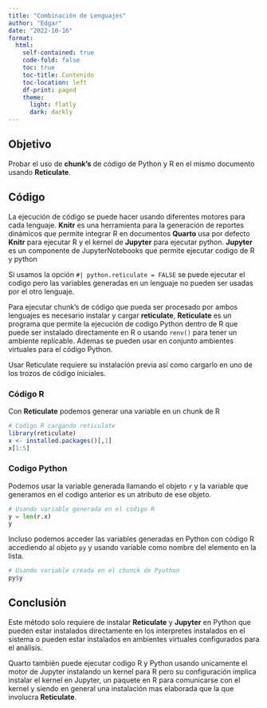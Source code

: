```yaml
---
title: "Combinación de Lenguajes"
author: "Edgar"
date: "2022-10-16"
format: 
  html:
    self-contained: true
    code-fold: false
    toc: true
    toc-title: Contenido
    toc-location: left
    df-print: paged
    theme:
      light: flatly
      dark: darkly
---
```


## Objetivo

Probar el uso de **chunk's** de código de Python y R en el mismo documento usando **Reticulate**. 


## Código

La ejecución de código se puede hacer usando diferentes motores para cada lenguaje.
[**Knitr** es una herramienta para la generación de reportes dinámicos que permite integrar R en documentos]{.aside}
**Quarto** usa por defecto **Knitr** para ejecutar R y el kernel de **Jupyter** para ejecutar python.
[**Jupyter** es un componente de JupyterNotebooks que permite ejecutar codigo de R y python]{.aside}

Si usamos la opción `#| python.reticulate = FALSE` se puede ejecutar el codigo pero las variables generadas en un lenguaje
no pueden ser usadas por el otro lenguaje.

Para ejecutar chunk's de código que pueda ser procesado por ambos lenguajes  es necesario instalar y cargar **reticulate**,
[**Reticulate** es un programa que permite la ejecución de codigo Python dentro de R]{.aside} que puede ser instalado 
directamente en R o usando `renv()` para tener un ambiente replicable. Ademas se pueden usar en conjunto ambientes virtuales
para el código Python.


:::{.callout-warning}
Usar Reticulate requiere su instalación previa así como cargarlo en uno de los trozos de código iniciales. 
:::


###  Código R

Con **Reticulate** podemos generar una variable en un chunk de R

```r
# Codigo R cargando reticulate
library(reticulate)
x <- installed.packages()[,1]
x[1:5]
```

### Codigo Python

Podemos usar la variable generada llamando el objeto `r` y la variable que generamos en el codigo anterior es un atributo
de ese objeto.

```python
# Usando variable generada en el codigo R
y = len(r.x)
y
```

Incluso podemos acceder las variables generadas en Python con código R accediendo al objeto `py` y usando variable
como nombre del elemento en la lista.

```r
# Usando variable creada en el chunck de Pyuthon
py$y
```

## Conclusión

Este método solo requiere de instalar **Reticulate** y **Jupyter** en Python que pueden estar instalados directamente
en los interpretes instalados en el sistema o pueden estar instalados en ambientes virtuales configurados para el análisis.

Quarto también puede ejecutar codigo R y Python usando unicamente el motor de Jupyter instalando un kernel para R
pero su configuración implica instalar el kernel en Jupyter, un paquete en R para comunicarse con el kernel y siendo
en general una instalación mas elaborada que la que involucra **Reticulate**.